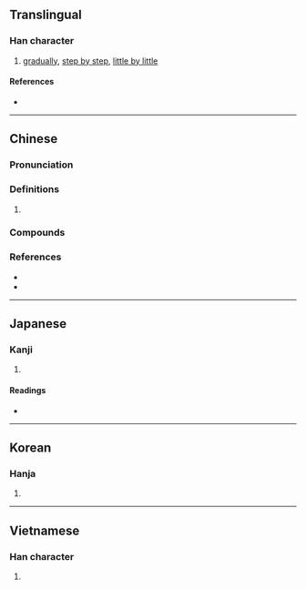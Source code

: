 {{see also|浸}}
{{character info}}

==Translingual==

===Han character===
{{Han char|rn=40|rad=宀|as=10|sn=13|four=30147|canj=JESE|ids=⿱宀浸}}

# [[gradually]], [[step by step]], [[little by little]]

====References====
* {{Han ref|kx=0289.230|dkj=07253|hdz=20946.080|uh=5BD6|ud=23510|bh=DD48|bd=56648}}

----

==Chinese==
{{zh-forms}}

===Pronunciation===
{{zh-pron
|m=jìn
|c=zam3
|cat=
}}

===Definitions===
{{zh-hanzi}}

# {{rfdef|zh}}

===Compounds===
{{zh-der|寖明寖昌|寖微寖滅}}

===References===
* {{R:twedu|B00751}}
* {{R:yue:mfccd}}

----

==Japanese==

===Kanji===
{{ja-kanji|grade=|rs=宀10}}

# {{rfdef|ja|sort=宀10}}

====Readings====
* {{ja-readings|on=[[しん]] (shin)|kun=[[ひたす]] (hitasu), [[そそぐ]] (sosogu), [[つむ]] (tsumu), [[つもる]] (tsumoru)}}

----

==Korean==

===Hanja===
{{ko-hanja|hangeul=침|rv=chim|mr=ch'im}}

# {{rfdef|ko|sort=宀10}}

----

==Vietnamese==

===Han character===
{{vi-readings|reading=tẩm}}

# {{rfdef|vi}}

{{cln|vi|Han tu}}